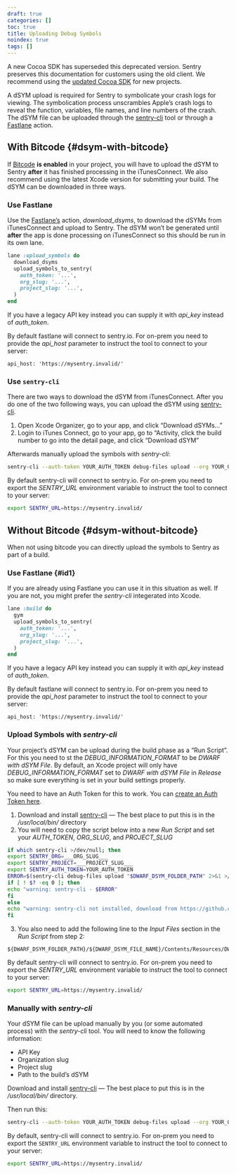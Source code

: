 ```yaml
---
draft: true
categories: []
toc: true
title: Uploading Debug Symbols
noindex: true
tags: []
---
```


<Alert level="warning" title="Note">

A new Cocoa SDK has superseded this deprecated version. Sentry preserves this documentation for customers using the old client. We recommend using the [updated Cocoa SDK](/platforms/apple/) for new projects.

</Alert>

A dSYM upload is required for Sentry to symbolicate your crash logs for viewing. The symbolication process unscrambles Apple’s crash logs to reveal the function, variables, file names, and line numbers of the crash. The dSYM file can be uploaded through the [sentry-cli](https://github.com/getsentry/sentry-cli) tool or through a [Fastlane](https://fastlane.tools/) action.

## With Bitcode {#dsym-with-bitcode}

If [Bitcode](https://developer.apple.com/library/ios/documentation/IDEs/Conceptual/AppDistributionGuide/AppThinning/AppThinning.html#//apple_ref/doc/uid/TP40012582-CH35-SW2) **is enabled** in your project, you will have to upload the dSYM to Sentry **after** it has finished processing in the iTunesConnect. We also recommend using the latest Xcode version for submitting your build. The dSYM can be downloaded in three ways.

### Use Fastlane

Use the [Fastlane’s](https://github.com/fastlane/fastlane) action, _download_dsyms_, to download the dSYMs from iTunesConnect and upload to Sentry. The dSYM won’t be generated until **after** the app is done processing on iTunesConnect so this should be run in its own lane.

```ruby
lane :upload_symbols do
  download_dsyms
  upload_symbols_to_sentry(
    auth_token: '...',
    org_slug: '...',
    project_slug: '...',
  )
end
```

If you have a legacy API key instead you can supply it with _api_key_ instead of _auth_token_.

<Note>

By default fastlane will connect to sentry.io. For on-prem you need to provide the _api_host_ parameter to instruct the tool to connect to your server:

```
api_host: 'https://mysentry.invalid/'
```

</Note>

### Use `sentry-cli`

There are two ways to download the dSYM from iTunesConnect. After you do one of the two following ways, you can upload the dSYM using [sentry-cli](https://github.com/getsentry/sentry-cli/releases).

1.  Open Xcode Organizer, go to your app, and click “Download dSYMs...”
2.  Login to iTunes Connect, go to your app, go to “Activity, click the build number to go into the detail page, and click “Download dSYM”

Afterwards manually upload the symbols with _sentry-cli_:

```bash
sentry-cli --auth-token YOUR_AUTH_TOKEN debug-files upload --org YOUR_ORG_SLUG --project YOUR_PROJECT_SLUG PATH_TO_DSYMS
```

<Note>

By default sentry-cli will connect to sentry.io. For on-prem you need to export the _SENTRY_URL_ environment variable to instruct the tool to connect to your server:

```bash
export SENTRY_URL=https://mysentry.invalid/
```

</Note>

## Without Bitcode {#dsym-without-bitcode}

When not using bitcode you can directly upload the symbols to Sentry as part of a build.

### Use Fastlane {#id1}

If you are already using Fastlane you can use it in this situation as well. If you are not, you might prefer the _sentry-cli_ integerated into Xcode.

```ruby
lane :build do
  gym
  upload_symbols_to_sentry(
    auth_token: '...',
    org_slug: '...',
    project_slug: '...',
  )
end
```

If you have a legacy API key instead you can supply it with _api_key_ instead of _auth_token_.

<Note>

By default fastlane will connect to sentry.io. For on-prem you need to provide the _api_host_ parameter to instruct the tool to connect to your server:

```
api_host: 'https://mysentry.invalid/'
```

</Note>

### Upload Symbols with _sentry-cli_

Your project’s dSYM can be upload during the build phase as a “Run Script”. For this you need to st the _DEBUG_INFORMATION_FORMAT_ to be _DWARF with dSYM File_. By default, an Xcode project will only have _DEBUG_INFORMATION_FORMAT_ set to _DWARF with dSYM File_ in _Release_ so make sure everything is set in your build settings properly.

You need to have an Auth Token for this to work. You can [create an Auth Token here](https://sentry.io/api/).

1.  Download and install [sentry-cli](https://github.com/getsentry/sentry-cli/releases) — The best place to put this is in the _/usr/local/bin/_ directory
2.  You will need to copy the script below into a new _Run Script_ and set your _AUTH_TOKEN_, _ORG_SLUG_, and _PROJECT_SLUG_

```bash
if which sentry-cli >/dev/null; then
export SENTRY_ORG=___ORG_SLUG___
export SENTRY_PROJECT=___PROJECT_SLUG___
export SENTRY_AUTH_TOKEN=YOUR_AUTH_TOKEN
ERROR=$(sentry-cli debug-files upload "$DWARF_DSYM_FOLDER_PATH" 2>&1 >/dev/null)
if [ ! $? -eq 0 ]; then
echo "warning: sentry-cli - $ERROR"
fi
else
echo "warning: sentry-cli not installed, download from https://github.com/getsentry/sentry-cli/releases"
fi
```

3.  You also need to add the following line to the _Input Files_ section in the _Run Script_ from step 2:

[//]: # "Don't use bash here. Clicking the copy button on the code sample with bash"
[//]: # "removes the leading $."

```text
${DWARF_DSYM_FOLDER_PATH}/${DWARF_DSYM_FILE_NAME}/Contents/Resources/DWARF/${TARGET_NAME}
```

<Note>

By default sentry-cli will connect to sentry.io. For on-prem you need to export the _SENTRY_URL_ environment variable to instruct the tool to connect to your server:

```bash
export SENTRY_URL=https://mysentry.invalid/
```

</Note>

### Manually with _sentry-cli_

Your dSYM file can be upload manually by you (or some automated process) with the _sentry-cli_ tool. You will need to know the following information:

- API Key
- Organization slug
- Project slug
- Path to the build’s dSYM

Download and install [sentry-cli](https://github.com/getsentry/sentry-cli/releases) — The best place to put this is in the _/usr/local/bin/_ directory.

Then run this:

```bash
sentry-cli --auth-token YOUR_AUTH_TOKEN debug-files upload --org YOUR_ORG_SLUG --project YOUR_PROJECT_SLUG PATH_TO_DSYMS
```

<Note>

By default, sentry-cli will connect to sentry.io. For on-prem you need to export the `SENTRY_URL` environment variable to instruct the tool to connect to your server:

```bash
export SENTRY_URL=https://mysentry.invalid/
```

</Note>
